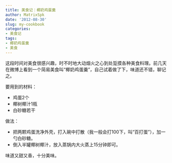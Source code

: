 ```yaml
---
title: 美食记：椰奶鸡蛋羹
author: MatrixSpk
date: '2012-08-30'
slug: my-cookbook
categories:
- 美食记
tags:
- 椰奶鸡蛋羹
- 美食
---
```

这段时间对美食很感兴趣，时不时地大动烟火之心到处踅摸各种美食料理。前几天在微博上看到一个简易美食叫“椰奶鸡蛋羹”，自己试着做了下，味道还不错，聊记之。

要用到的材料：

* 鸡蛋2个
* 椰树椰汁1瓶
* 白砂糖若干

做法：

* 把两颗鸡蛋洗净外壳，打入碗中打散（我一般会打100下，叫“百打蛋”），加一勺白砂糖。
* 倒入半罐椰树椰汁，放入蒸锅内大火蒸上15分钟即可。

味道又甜又香，十分美味。
